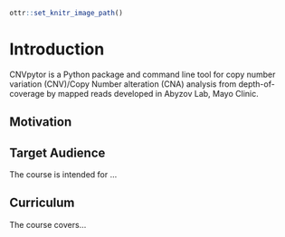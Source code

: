 
```r
ottr::set_knitr_image_path()
```

# Introduction
CNVpytor is a Python package and command line tool for copy number variation (CNV)/Copy Number alteration (CNA) analysis from depth-of-coverage by mapped reads developed in Abyzov Lab, Mayo Clinic.

## Motivation


## Target Audience  

The course is intended for ...

## Curriculum  

The course covers...
